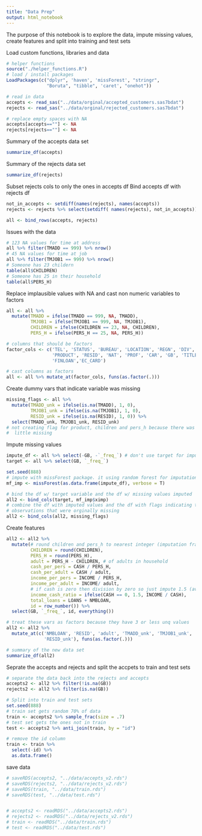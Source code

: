 ```yaml
---
title: "Data Prep"
output: html_notebook
---
```


The purpose of this notebook is to explore the data, impute missing values,
create features and split into training and test sets

Load custom functions, libraries and data
```r
# helper functions
source("./helper_functions.R")
# load / install packages
LoadPackages(c("dplyr", 'haven', 'missForest', "stringr",
               "Boruta", "tibble", 'caret', "onehot"))

# read in data
accepts <- read_sas("../data/orginal/accepted_customers.sas7bdat")
rejects <- read_sas("../data/orginal/rejected_customers.sas7bdat")

# replace empty spaces with NA
accepts[accepts==""] <- NA
rejects[rejects==""] <- NA
```

Summary of the accepts data set
```r
summarize_df(accepts)
```

Summary of the rejects data set
```r
summarize_df(rejects)
```

Subset rejects cols to only the ones in accepts df
Bind accepts df with rejects df
```r
not_in_accepts <- setdiff(names(rejects), names(accepts))
rejects <- rejects %>% select(setdiff( names(rejects), not_in_accepts))

all <- bind_rows(accepts, rejects)
```

Issues with the data
```r
# 123 NA values for time at address
all %>% filter(TMADD == 999) %>% nrow()
# 45 NA values for time at job
all %>% filter(TMJOB1 == 999) %>% nrow()
# Someone has 23 childern
table(all$CHILDREN)
# Someone has 25 in their household
table(all$PERS_H)
```

Replace implausible values with NA and cast non numeric variables to factors
```r
all <- all %>%
  mutate(TMADD = ifelse(TMADD == 999, NA, TMADD),
         TMJOB1 = ifelse(TMJOB1 == 999, NA, TMJOB1),
         CHILDREN = ifelse(CHILDREN == 23, NA, CHILDREN),
         PERS_H = ifelse(PERS_H == 25, NA, PERS_H))

# columns that should be factors
factor_cols <- c('TEL', 'STATUS', 'BUREAU', 'LOCATION', 'REGN', 'DIV', 'CARDS', 
                 'PRODUCT', 'RESID', 'NAT', 'PROF', 'CAR', 'GB', 'TITLE', 
                 'FINLOAN','EC_CARD')

# cast columns as factors
all <- all %>% mutate_at(factor_cols, funs(as.factor(.)))
```
Create dummy vars that indicate variable was missing
```r
missing_flags <- all %>% 
  mutate(TMADD_unk = ifelse(is.na(TMADD), 1, 0),
         TMJOB1_unk = ifelse(is.na(TMJOB1), 1, 0),
         RESID_unk = ifelse(is.na(RESID), 1, 0)) %>%
  select(TMADD_unk, TMJOB1_unk, RESID_unk)
# not creating flag for product, children and pers_h because there was very
#  little missing
```


Impute missing values
```r
impute_df <- all %>% select(-GB, -`_freq_`) # don't use target for imputation
target <- all %>% select(GB, `_freq_`)

set.seed(888)
# impute with missForest package. it using random forest for imputation
mf_imp <- missForest(as.data.frame(impute_df), verbose = T)

# bind the df w/ target variable and the df w/ missing values imputed
all2 <- bind_cols(target, mf_imp$ximp) 
# combine the df with imputed values and the df with flags indicating the 
# observations that were orginally missing
all2 <- bind_cols(all2, missing_flags)
```

Create features
```r
all2 <- all2 %>% 
  mutate(# round children and pers_h to nearest integer (imputation fractions)
         CHILDREN = round(CHILDREN),
         PERS_H = round(PERS_H),
         adult = PERS_H - CHILDREN, # of adults in household
         cash_per_pers = CASH / PERS_H,
         cash_per_adult = CASH / adult,
         income_per_pers = INCOME / PERS_H,
         income_per_adult = INCOME/ adult,
         # if cash is zero then division by zero so just impute 1.5 (avg)
         income_cash_ratio = ifelse(CASH == 0, 1.5, INCOME / CASH),
         total_loans = LOANS + NMBLOAN,
         id = row_number()) %>%
  select(GB, `_freq_`, id, everything())

# treat these vars as factors because they have 3 or less unq values
all2 <- all2 %>% 
  mutate_at(c('NMBLOAN', 'RESID', 'adult', 'TMADD_unk', 'TMJOB1_unk', 
              'RESID_unk'), funs(as.factor(.)))

# summary of the new data set
summarize_df(all2) 
```

Seprate the accepts and rejects and split the accpets to train and test sets
```r
# separate the data back into the rejects and accepts
accepts2 <- all2 %>% filter(!is.na(GB))
rejects2 <- all2 %>% filter(is.na(GB))

# Split into train and test sets
set.seed(888)
# train set gets random 70% of data
train <- accepts2 %>% sample_frac(size = .7) 
# test set gets the ones not in train
test <- accepts2 %>% anti_join(train, by = "id") 

# remove the id column
train <- train %>% 
  select(-id) %>%
  as.data.frame()
```

save data
```r
# saveRDS(accepts2, "../data/accepts_v2.rds")
# saveRDS(rejects2, "../data/rejects_v2.rds")
# saveRDS(train, "../data/train.rds")
# saveRDS(test, "../data/test.rds")


# accepts2 <- readRDS("../data/accepts2.rds")
# rejects2 <- readRDS("../data/rejects_v2.rds")
# train <- readRDS("../data/train.rds")
# test <- readRDS("../data/test.rds")
```

